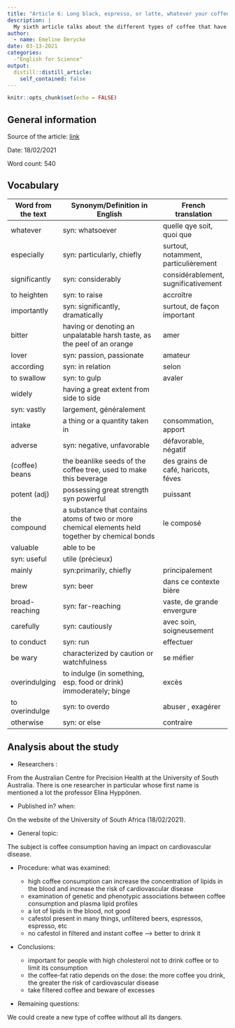 ```yaml
---
title: "Article 6: Long black, espresso, or latte, whatever your coffee preference, drink too much and you could be in hot water, especially when it comes to heart health."
description: |
  My sixth article talks about the different types of coffee that have different impacts on cardiovascular disease.
author:
  - name: Emeline Derycke
date: 03-13-2021
categories:
  -"English for Science"
output:
  distill::distill_article:
    self_contained: false
---
```


```r
knitr::opts_chunk$set(echo = FALSE)
```

## General information 

Source of the article:  [link](https://www.unisa.edu.au/Media-Centre/Releases/2021/deja-brew-another-shot-for-lovers-of-coffee/)

Date: 18/02/2021

Word count: 540

## Vocabulary 

| Word from the text  | Synonym/Definition in English                                                                    | French translation                    |
| ------------------- | ------------------------------------------------------------------------------------------------ | ------------------------------------- |
| whatever            | syn: whatsoever                                                                                  | quelle qye soit, quoi que             |
| especially          | syn: particularly, chiefly                                                                       | surtout, notamment, particulièrement  |
| significantly       | syn: considerably                                                                                | considérablement, sugnificativement   |
| to heighten         | syn: to raise                                                                                    | accroître                             |
| importantly         | syn: significantly, dramatically                                                                 | surtout, de façon important           |
| bitter              | having or denoting an unpalatable harsh taste, as the peel of an orange                          | amer                                  |
| lover               | syn: passion, passionate                                                                         | amateur                               |
| according           | syn: in relation                                                                                 | selon                                 |
| to swallow          | syn: to gulp                                                                                     | avaler                                |
| widely              | having a great extent from side to side 
syn: vastly                                             | largement, généralement               |
| intake              | a thing or a quantity taken in                                                                   | consommation, apport                  |
| adverse             | syn: negative, unfavorable                                                                       | défavorable, négatif                  |
| (coffee) beans      | the beanlike seeds of the coffee tree, used to make this beverage                                | des grains de café, haricots, féves   |
| potent (adj)        | possessing great strength syn powerful                                                           | puissant                              |
| the compound        | a substance that contains atoms of two or more chemical elements held together by chemical bonds | le composé                            |
| valuable            | able to be 
syn: useful                                                                          | utile (précieux)                      |
| mainly              | syn:primarily, chiefly                                                                           | principalement                        |
| brew                | syn: beer                                                                                        | dans ce contexte bière                |
| broad-reaching      | syn: far-reaching                                                                                | vaste, de grande envergure            |
| carefully           | syn: cautiously                                                                                  | avec soin, soigneusement              |
| to conduct          | syn: run                                                                                         | effectuer                             |
| be wary             | characterized by caution or watchfulness                                                         | se méfier                             |
| overindulging       | to indulge (in something, esp. food or drink) immoderately; binge                                | excès                                 |
| to overindulge      | syn: to overdo                                                                                   | abuser , exagérer                     |
| otherwise           | syn: or else                                                                                     | contraire                             |

## Analysis about the study 
* Researchers :

From the Australian Centre for Precision Health at the University of South Australia. There is one researcher in particular whose first name is mentioned a lot the professor Elina Hyppönen.

* Published in? when:

On the website of the University of South Africa (18/02/2021).

* General topic:

The subject is coffee consumption having an impact on cardiovascular disease.

* Procedure: what was examined:

   + high coffee consumption can increase the concentration of lipids in the blood and increase the risk of cardiovascular disease
   + examination of genetic and phenotypic associations between coffee consumption and plasma lipid profiles
   + a lot of lipids in the blood, not good
   + cafestol present in many things, unfiltered beers, espressos, espresso, etc
   + no cafestol in filtered and instant coffee --> better to drink it

* Conclusions:

   + important for people with high cholesterol not to drink coffee or to limit its consumption
   + the coffee-fat ratio depends on the dose: the more coffee you drink, the greater the risk of cardiovascular disease
   + take filtered coffee and beware of excesses

* Remaining questions:

We could create a new type of coffee without all its dangers.

